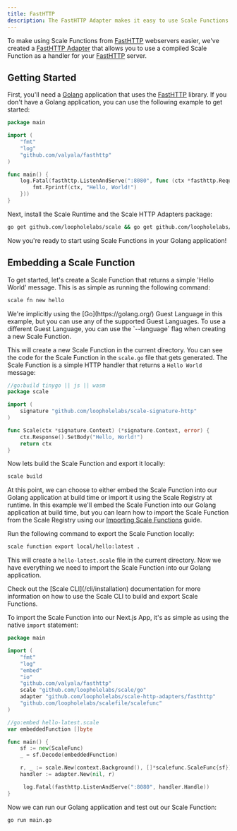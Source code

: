 ```yaml
---
title: FastHTTP
description: The FastHTTP Adapter makes it easy to use Scale Functions with FastHTTP
---
```


To make using Scale Functions from [FastHTTP](https://github.com/valyala/fasthttp) webservers easier, we've created a
[FastHTTP Adapter](https://github.com/loopholelabs/scale-http-adapters) that allows you to use a compiled Scale Function
as a handler for your [FastHTTP](https://github.com/valyala/fasthttp) server.

## Getting Started

First, you'll need a [Golang](https://golang.org) application that uses the [FastHTTP](https://github.com/valyala/fasthttp)
library. If you don't have a Golang application, you can use the following example to get started:
```go main.go
package main

import (
    "fmt"
    "log"
    "github.com/valyala/fasthttp"
)

func main() {
    log.Fatal(fasthttp.ListenAndServe(":8080", func (ctx *fasthttp.RequestCtx) {
	    fmt.Fprintf(ctx, "Hello, World!")
    }))
}
```

Next, install the Scale Runtime and the Scale HTTP Adapters package:
```bash
go get github.com/loopholelabs/scale && go get github.com/loopholelabs/scale-http-adapters
```

Now you're ready to start using Scale Functions in your Golang application!

## Embedding a Scale Function

To get started, let's create a Scale Function that returns a simple 'Hello World' message. This is as simple as
running the following command:
```bash
scale fn new hello
```

<Note>
    We're implicitly using the [Go](https://golang.org/) Guest Language in this example, but you can use any of the supported
    Guest Languages. To use a different Guest Language, you can use the `--language` flag when creating a new Scale Function.
</Note>

This will create a new Scale Function in the current directory. You can see the code for the Scale Function in the
`scale.go` file that gets generated. The Scale Function is a simple HTTP handler that returns a `Hello World` message:
```go
//go:build tinygo || js || wasm
package scale

import (
	signature "github.com/loopholelabs/scale-signature-http"
)

func Scale(ctx *signature.Context) (*signature.Context, error) {
	ctx.Response().SetBody("Hello, World!")
	return ctx
}
```

Now lets build the Scale Function and export it locally:
```bash
scale build
```

At this point, we can choose to either embed the Scale Function into our Golang application at build time or import it using
the Scale Registry at runtime. In this example we'll embed the Scale Function into our Golang application at build time, but
you can learn how to import the Scale Function from the Scale Registry using our [Importing Scale Functions](/languages/golang/overview#using-the-registry) guide.

Run the following command to export the Scale Function locally:
```bash
scale function export local/hello:latest .
```

This will create a `hello-latest.scale` file in the current directory. Now we have everything we need to import
the Scale Function into our Golang application.

<Tip>
    Check out the [Scale CLI](/cli/installation) documentation for more information on how to use the Scale CLI to build and export
    Scale Functions.
</Tip>

To import the Scale Function into our Next.js App, it's as simple as using the native `import` statement:
```go main.go
package main

import (
    "fmt"
    "log"
	"embed"
	"io"
    "github.com/valyala/fasthttp"
	scale "github.com/loopholelabs/scale/go"
	adapter "github.com/loopholelabs/scale-http-adapters/fasthttp"
    "github.com/loopholelabs/scalefile/scalefunc"
)

//go:embed hello-latest.scale
var embeddedFunction []byte

func main() {
	sf := new(ScaleFunc)
	_ = sf.Decode(embeddedFunction)

	r, _ := scale.New(context.Background(), []*scalefunc.ScaleFunc{sf})
    handler := adapter.New(nil, r)

     log.Fatal(fasthttp.ListenAndServe(":8080", handler.Handle))
}
```

Now we can run our Golang application and test out our Scale Function:
```bash
go run main.go
```
